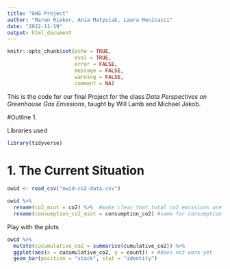 ```yaml
---
title: "GHG Project"
author: "Maren Rieker, Ania Matysiak, Laura Menicacci"
date: "2022-11-19"
output: html_document
---
```


```r
knitr::opts_chunk$set(echo = TRUE,
                      eval = TRUE,
                      error = FALSE,
                      message = FALSE,
                      warning = FALSE,
                      comment = NA)
```

This is the code for our final Project for the class *Data Perspectives on Greenhouse Gas Emissions*, taught by Will Lamb and Michael Jakob.

#Outline
1. 




Libraries used
```r
library(tidyverse)
```

# 1. The Current Situation
```r
owid <- read_csv("owid-co2-data.csv")

owid %>% 
  rename(co2_miot = co2) %>%  #make clear that total co2 emissions are measured in million tonnes
  rename(consumption_co2_miot = consumption_co2) #same for consumption-based emissions
```

Play with the plots
```r
owid %>% 
  mutate(cucumulative_co2 = summarise(cumulative_co2)) %>% 
  ggplot(aes(x = cucumulative_co2, y = count)) + #does not work yet
  geom_bar(position = "stack", stat = "identity")
```



